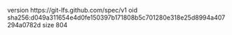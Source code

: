 version https://git-lfs.github.com/spec/v1
oid sha256:d049a311654e4d0fe150397b171808b5c701280e318e25d8994a407294a0782d
size 804
